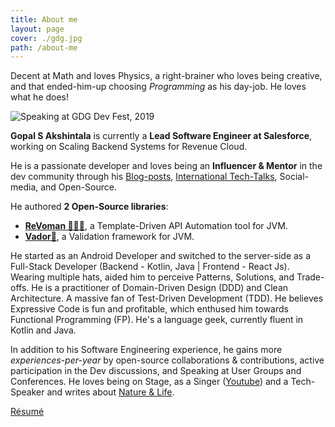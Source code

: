 ```yaml
---
title: About me
layout: page
cover: ./gdg.jpg
path: /about-me
---
```


Decent at Math and loves Physics, a right-brainer who loves being creative, and that ended-him-up choosing _Programming_ as his day-job. He loves what he does!

![Speaking at GDG Dev Fest, 2019](gdg.jpg)

**Gopal S Akshintala** is currently a **Lead Software Engineer at Salesforce**, working on Scaling Backend Systems for Revenue Cloud.

He is a passionate developer and loves being an **Influencer & Mentor** in the dev community through his [Blog-posts](/),
[International Tech-Talks](/my-talks), Social-media, and Open-Source.

He authored **2 Open-Source libraries**:
- [**ReVoman 🦹🏻‍♀️**](https://github.com/salesforce-misc/ReVoman), a Template-Driven API Automation tool for JVM.
- [**Vador🦾**](https://github.com/salesforce-misc/Vador), a Validation framework for JVM.

He started as an Android Developer and switched to the server-side as a Full-Stack Developer (Backend - Kotlin, Java | Frontend - React Js).
Wearing multiple hats, aided him to perceive Patterns, Solutions, and Trade-offs.
He is a practitioner of Domain-Driven Design (DDD) and Clean Architecture.
A massive fan of Test-Driven Development (TDD).
He believes Expressive Code is fun and profitable, which enthused him towards Functional Programming (FP).
He's a language geek, currently fluent in Kotlin and Java.

In addition to his Software Engineering experience, he gains more _experiences-per-year_ by open-source collaborations & contributions,
active participation in the Dev discussions, and Speaking at User Groups and Conferences.
He loves being on Stage, as a Singer ([Youtube](https://bit.ly/gopal-vox))
and a Tech-Speaker and writes about [Nature & Life](https://leafonthewind.netlify.app/).

[Résumé](https://bit.ly/resume-ga)
